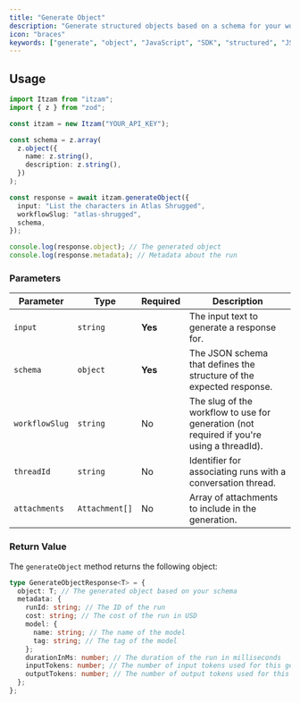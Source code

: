 ```yaml
---
title: "Generate Object"
description: "Generate structured objects based on a schema for your workflows."
icon: "braces"
keywords: ["generate", "object", "JavaScript", "SDK", "structured", "JSON"]
---
```


## Usage

```typescript
import Itzam from "itzam";
import { z } from "zod";

const itzam = new Itzam("YOUR_API_KEY");

const schema = z.array(
  z.object({
    name: z.string(),
    description: z.string(),
  })
);

const response = await itzam.generateObject({
  input: "List the characters in Atlas Shrugged",
  workflowSlug: "atlas-shrugged",
  schema,
});

console.log(response.object); // The generated object
console.log(response.metadata); // Metadata about the run
```

### Parameters

| Parameter      | Type           | Required | Description                                                                               |
| -------------- | -------------- | -------- | ----------------------------------------------------------------------------------------- |
| `input`        | `string`       | **Yes**  | The input text to generate a response for.                                                |
| `schema`       | `object`       | **Yes**  | The JSON schema that defines the structure of the expected response.                      |
| `workflowSlug` | `string`       | No       | The slug of the workflow to use for generation (not required if you're using a threadId). |
| `threadId`     | `string`       | No       | Identifier for associating runs with a conversation thread.                               |
| `attachments`  | `Attachment[]` | No       | Array of attachments to include in the generation.                                        |

### Return Value

The `generateObject` method returns the following object:

```typescript
type GenerateObjectResponse<T> = {
  object: T; // The generated object based on your schema
  metadata: {
    runId: string; // The ID of the run
    cost: string; // The cost of the run in USD
    model: {
      name: string; // The name of the model
      tag: string; // The tag of the model
    };
    durationInMs: number; // The duration of the run in milliseconds
    inputTokens: number; // The number of input tokens used for this generation
    outputTokens: number; // The number of output tokens used for this generation
  };
};
```
